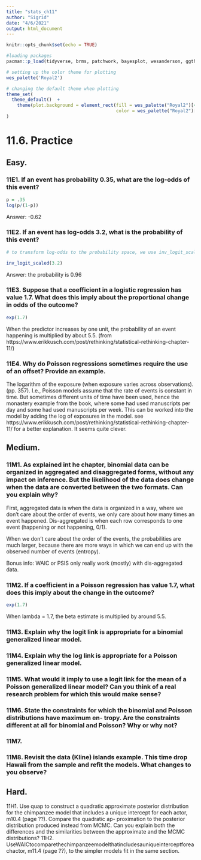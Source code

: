 ```yaml
---
title: "stats_ch11"
author: "Sigrid"
date: "4/6/2021"
output: html_document
---
```


```r
knitr::opts_chunk$set(echo = TRUE)
```

```r
#loading packages
pacman::p_load(tidyverse, brms, patchwork, bayesplot, wesanderson, ggthemes, tidybayes)
```

```r
# setting up the color theme for plotting
wes_palette('Royal2')

# changing the default theme when plotting
theme_set(
  theme_default()  +
    theme(plot.background = element_rect(fill = wes_palette("Royal2")[4],
                                         color = wes_palette("Royal2")[3][5]))
)
```

# 11.6. Practice
## Easy.
### 11E1. If an event has probability 0.35, what are the log-odds of this event?

```r
p = .35
log(p/(1-p))
```
Answer: -0.62

### 11E2. If an event has log-odds 3.2, what is the probability of this event?
```r
# to transform log-odds to the probability space, we use inv_logit_scaled() from brms

inv_logit_scaled(3.2)

```
Answer: the probability is 0.96 

### 11E3. Suppose that a coefficient in a logistic regression has value 1.7. What does this imply about the proportional change in odds of the outcome?

```r
exp(1.7)
```
When the predictor increases by one unit, the probability of an event happening is multiplied by about 5.5. (from https://www.erikkusch.com/post/rethinking/statistical-rethinking-chapter-11/)

### 11E4. Why do Poisson regressions sometimes require the use of an offset? Provide an example.
The logarithm of the exposure (when exposure varies across observations). (pp. 357).
I.e., Poisson models assume that the rate of events is constant in time. But sometimes different units of time have been used, hence the monastery example from the book, where some had used manuscripts per day and some had used manuscripts per week. This can be worked into the model by adding the log of exposures in the model. see https://www.erikkusch.com/post/rethinking/statistical-rethinking-chapter-11/ for a better explanation. It seems quite clever. 

## Medium.
### 11M1. As explained int he chapter, binomial data can be organized in aggregated and disaggregated forms, without any impact on inference. But the likelihood of the data does change when the data are converted between the two formats. Can you explain why?
First, aggregated data is when the data is organized in a way, where we don't care about the order of events, we only care about how many times an event happened. Dis-aggregated is when each row corresponds to one event (happening or not happening, 0/1). 

When we don't care about the order of the events, the probabilities are much larger, because there are more ways in which we can end up with the observed number of events (entropy). 

Bonus info: WAIC or PSIS only really work (mostly) with dis-aggregated data. 

### 11M2. If a coefficient in a Poisson regression has value 1.7, what does this imply about the change in the outcome?
```r
exp(1.7)
```
When lambda = 1.7, the beta estimate is multiplied by around 5.5.

### 11M3. Explain why the logit link is appropriate for a binomial generalized linear model. 


### 11M4. Explain why the log link is appropriate for a Poisson generalized linear model.

### 11M5. What would it imply to use a logit link for the mean of a Poisson generalized linear model? Can you think of a real research problem for which this would make sense?

### 11M6. State the constraints for which the binomial and Poisson distributions have maximum en- tropy. Are the constraints different at all for binomial and Poisson? Why or why not?

### 11M7. 

### 11M8. Revisit the data (Kline) islands example. This time drop Hawaii from the sample and refit the models. What changes to you observe?

## Hard.
11H1. Use quap to construct a quadratic approximate posterior distribution for the chimpanzee model that includes a unique intercept for each actor, m10.4 (page ??). Compare the quadratic ap- proximation to the posterior distribution produced instead from MCMC. Can you explain both the differences and the similarities between the approximate and the MCMC distributions?
11H2. UseWAICtocomparethechimpanzeemodelthatincludesauniqueinterceptforeachactor, m11.4 (page ??), to the simpler models fit in the same section.
